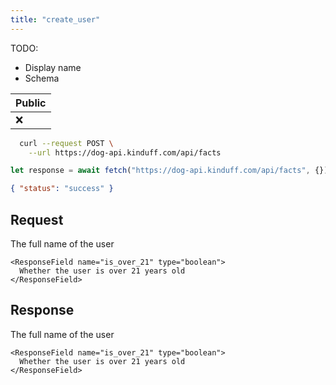 ```yaml
---
title: "create_user"
---
```


TODO:

- Display name
- Schema

| Public     |
| ---------- |
| ❌ |

<RequestExample>

```bash curl
  curl --request POST \
    --url https://dog-api.kinduff.com/api/facts
```

```typescript TypeScript
let response = await fetch("https://dog-api.kinduff.com/api/facts", {});
```

</RequestExample>

<ResponseExample>

```json Response
{ "status": "success" }
```

</ResponseExample>

## Request

<ResponseField name="user" type="User Object">
  <Expandable title="properties">
    <ResponseField name="full_name" type="string">
      The full name of the user
    </ResponseField>

    <ResponseField name="is_over_21" type="boolean">
      Whether the user is over 21 years old
    </ResponseField>

  </Expandable>
</ResponseField>

## Response

<ResponseField name="user" type="User Object">
  <Expandable title="properties">
    <ResponseField name="full_name" type="string">
      The full name of the user
    </ResponseField>

    <ResponseField name="is_over_21" type="boolean">
      Whether the user is over 21 years old
    </ResponseField>

  </Expandable>
</ResponseField>
